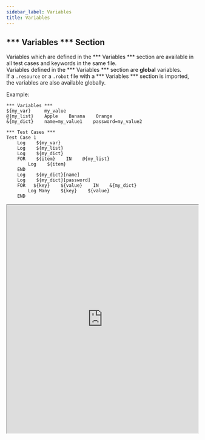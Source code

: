 ```yaml
---
sidebar_label: Variables
title: Variables
---
```


## \*\*\* Variables \*\*\* Section

Variables which are defined in the \*\*\* Variables \*\*\* section are available in all test cases and keywords in the same file.  
Variables defined in the \*\*\* Variables \*\*\* section are **global** variables.  
If a `.resource` or a `.robot` file with a \*\*\* Variables \*\*\* section is imported, the variables are also available globally.

Example:

```robotframework
*** Variables ***
${my_var}     my_value
@{my_list}    Apple    Banana    Orange
&{my_dict}    name=my_value1    password=my_value2

*** Test Cases ***
Test Case 1
    Log    ${my_var}
    Log    ${my_list}
    Log    ${my_dict}
    FOR    ${item}    IN    @{my_list}
        Log    ${item}
    END
    Log    ${my_dict}[name]
    Log    ${my_dict}[password]
    FOR   ${key}    ${value}    IN    &{my_dict}
        Log Many    ${key}    ${value}
    END
```
<iframe src="https://robotframework.org/embed/?code-gh-url=https://github.com/MarketSquare/robotframeworkguides/tree/main/code-examples/standard_library/variables_section" width="100%" height="600"></iframe>